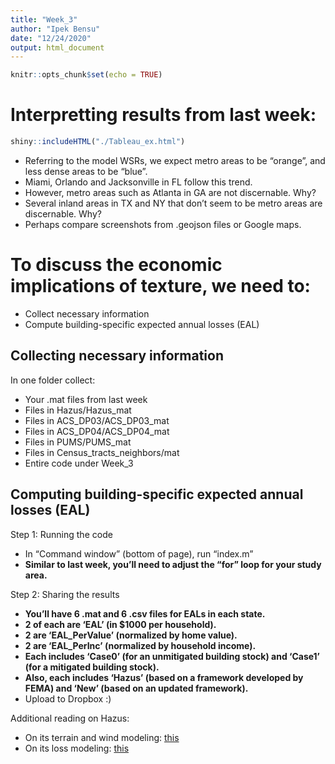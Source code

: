 ```yaml
---
title: "Week_3"
author: "Ipek Bensu"
date: "12/24/2020"
output: html_document
---
```


```r
knitr::opts_chunk$set(echo = TRUE)
```

# Interpretting results from last week:  

```r
shiny::includeHTML("./Tableau_ex.html")
```

- Referring to the model WSRs, we expect metro areas to be "orange", and less dense areas to be "blue".
- Miami, Orlando and Jacksonville in FL follow this trend.  
- However, metro areas such as Atlanta in GA are not discernable. Why?  
- Several inland areas in TX and NY that don't seem to be metro areas are discernable. Why?  
- Perhaps compare screenshots from .geojson files or Google maps.  

# To discuss the economic implications of texture, we need to:  

- Collect necessary information  
- Compute building-specific expected annual losses (EAL)  

## Collecting necessary information  

In one folder collect:  

- Your .mat files from last week  
- Files in Hazus/Hazus_mat  
- Files in ACS_DP03/ACS_DP03_mat  
- Files in ACS_DP04/ACS_DP04_mat  
- Files in PUMS/PUMS_mat  
- Files in Census_tracts_neighbors/mat  
- Entire code under Week_3  

## Computing building-specific expected annual losses (EAL)  

Step 1: Running the code  

- In "Command window" (bottom of page), run "index.m"  
- **Similar to last week, you'll need to adjust the "for" loop for your study area.**  

Step 2: Sharing the results  

- **You'll have 6 .mat and 6 .csv files for EALs in each state.**  
- **2 of each are 'EAL' (in $1000 per household).**  
- **2 are 'EAL_PerValue' (normalized by home value).**  
- **2 are 'EAL_PerInc' (normalized by household income).**  
- **Each includes 'Case0' (for an unmitigated building stock) and 'Case1' (for a mitigated building stock).**  
- **Also, each includes 'Hazus' (based on a framework developed by FEMA) and 'New' (based on an updated framework).**  
- Upload to Dropbox :)  

Additional reading on Hazus:  

- On its terrain and wind modeling: [this](https://ascelibrary.org/doi/full/10.1061/%28ASCE%291527-6988%282006%297%3A2%2882%29)  
- On its loss modeling: [this](https://ascelibrary.org/doi/full/10.1061/%28ASCE%291527-6988%282006%297%3A2%2894%29)  
